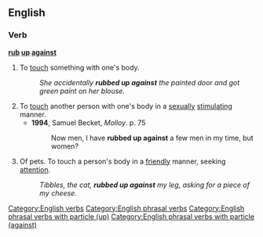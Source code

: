 ==English==

===Verb===
'''[[rub]] [[up]] [[against]]'''

# To [[touch]] something with one's body.
#: ''She accidentally '''rubbed up against''' the painted door and got green paint on her blouse.''
# To [[touch]] another person with one's body in a [[sexually]] [[stimulating]] manner.
#* '''1994''', Samuel Becket, ''Molloy''. p. 75
#*: Now men, I have '''rubbed up against''' a few men in my time, but women?
# Of pets. To touch a person's body in a [[friendly]] manner, seeking [[attention]].
#: ''Tibbles, the cat, '''rubbed up against''' my leg, asking for a piece of my cheese.''

[[Category:English verbs]]
[[Category:English phrasal verbs]]
[[Category:English phrasal verbs with particle (up)]]
[[Category:English phrasal verbs with particle (against)]]